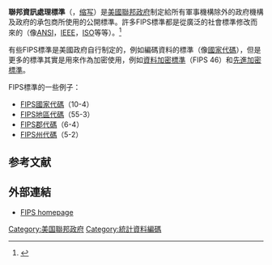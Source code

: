 {{noteTA
|G1=USState
|G2=IT
}}

'''聯邦資訊處理標準'''（{{lang-en|Federal Information Processing Standards}}，[[缩写|缩写]]{{lang|en|FIPS}}）是[[美國聯邦政府|美國聯邦政府]]制定給所有軍事機構除外的政府機構及政府的承包商所使用的公開標準。許多FIPS標準都是從廣泛的社會標準修改而來的（像[[ANSI|ANSI]]，[[IEEE|IEEE]]，[[ISO|ISO]]等等）。<ref name=GenInfo>{{cite web | url = https://www.nist.gov/itl/fipsinfo.cfm | title = FIPS General Information | date = 2013-09-09 | accessdate = 2015-04-01 | archive-date = 2015-04-02 | archive-url = https://web.archive.org/web/20150402123650/http://www.nist.gov/itl/fipsinfo.cfm | dead-url = no }}</ref>

有些FIPS標準是美國政府自行制定的，例如編碼資料的標準（像[[國家代碼|國家代碼]]），但是更多的標準其實是用來作為加密使用，例如[[資料加密標準|資料加密標準]]（FIPS 46）和[[先進加密標準|先進加密標準]]。

FIPS標準的一些例子：
* [[FIPS國家代碼|FIPS國家代碼]]（10-4）
* [[FIPS地區代碼|FIPS地區代碼]]（55-3）
* [[FIPS郡代碼|FIPS郡代碼]]（6-4）
* [[FIPS州代碼|FIPS州代碼]]（5-2）

== 参考文献 ==
{{Reflist}}

== 外部連結 ==
* [https://web.archive.org/web/20040826081308/http://www.itl.nist.gov/fipspubs/ FIPS homepage]

[[Category:美国聯邦政府|Category:美国聯邦政府]]
[[Category:統計資料編碼|Category:統計資料編碼]]